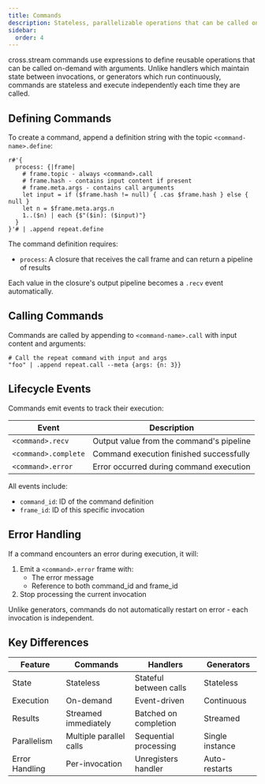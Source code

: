 ```yaml
---
title: Commands
description: Stateless, parallelizable operations that can be called on-demand with streaming results
sidebar:
  order: 4
---
```



cross.stream commands use <Link to="nu" /> expressions to define reusable
operations that can be called on-demand with arguments. Unlike handlers which
maintain state between invocations, or generators which run continuously,
commands are stateless and execute independently each time they are called.

## Defining Commands

To create a command, append a definition string with the topic
`<command-name>.define`:

```nushell
r#'{
  process: {|frame|
    # frame.topic - always <command>.call
    # frame.hash - contains input content if present
    # frame.meta.args - contains call arguments
    let input = if ($frame.hash != null) { .cas $frame.hash } else { null }
    let n = $frame.meta.args.n
    1..($n) | each {$"($in): ($input)"}
  }
}'# | .append repeat.define
```

The command definition requires:

- `process`: A closure that receives the call frame and can return a pipeline of
  results

Each value in the closure's output pipeline becomes a `.recv` event
automatically.

## Calling Commands

Commands are called by appending to `<command-name>.call` with input content and
arguments:

```nushell
# Call the repeat command with input and args
"foo" | .append repeat.call --meta {args: {n: 3}}
```

## Lifecycle Events

Commands emit events to track their execution:

| Event                | Description                              |
| -------------------- | ---------------------------------------- |
| `<command>.recv`     | Output value from the command's pipeline |
| `<command>.complete` | Command execution finished successfully  |
| `<command>.error`    | Error occurred during command execution  |

All events include:

- `command_id`: ID of the command definition
- `frame_id`: ID of this specific invocation

## Error Handling

If a command encounters an error during execution, it will:

1. Emit a `<command>.error` frame with:
   - The error message
   - Reference to both command_id and frame_id
2. Stop processing the current invocation

Unlike generators, commands do not automatically restart on error - each
invocation is independent.

## Key Differences

| Feature        | Commands                | Handlers               | Generators      |
| -------------- | ----------------------- | ---------------------- | --------------- |
| State          | Stateless               | Stateful between calls | Stateless       |
| Execution      | On-demand               | Event-driven           | Continuous      |
| Results        | Streamed immediately    | Batched on completion  | Streamed        |
| Parallelism    | Multiple parallel calls | Sequential processing  | Single instance |
| Error Handling | Per-invocation          | Unregisters handler    | Auto-restarts   |
